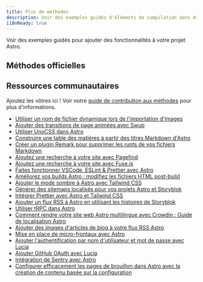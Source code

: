 ```yaml
---
title: Plus de méthodes
description: Voir des exemples guidés d'éléments de compilation dans Astro.
i18nReady: true
---
```



Voir des exemples guidés pour ajouter des fonctionnalités à votre projet Astro.

## Méthodes officielles

<RecipesNav />

## Ressources communautaires

Ajoutez les vôtres ici ! Voir notre [guide de contribution aux méthodes](https://github.com/withastro/docs/blob/main/contributor-guides/submitting-a-recipe.md) pour plus d'informations.

- [Utiliser un nom de fichier dynamique lors de l'importation d'images](https://vaihe.com/blog/astro/astro-dynamic-image-prop/)
- [Ajouter des transitions de page animées avec Swup](https://navillus.dev/blog/astro-plus-swup)
- [Utiliser UnoCSS dans Astro](https://www.elian.codes/blog/23-02-11-implementing-unocss-in-astro/)
- [Construire une table des matières à partir des titres Markdown d'Astro](https://kld.dev/building-table-of-contents/)
- [Créer un plugin Remark pour supprimer les runts de vos fichiers Markdown](https://eatmon.co/blog/remove-runts-markdown/)
- [Ajoutez une recherche à votre site avec Pagefind](https://blog.otterlord.dev/posts/astro-search/)
- [Ajoutez une recherche à votre site avec Fuse.js](https://www.youtube.com/watch?v=XnV_2MWqAhQ)
- [Faites fonctionner VSCode, ESLint & Prettier avec Astro](https://patheticgeek.dev/blog/astro-prettier-eslint-vscode)
- [Améliorez vos builds Astro : modifiez les fichiers HTML post-build](https://straffesites.com/en/blog/optimize-astro-html-post-build)
- [Ajouter le mode sombre à Astro avec Tailwind CSS](https://www.kevinzunigacuellar.com/blog/dark-mode-in-astro/)
- [Générer des sitemaps localisés pour vos projets Astro et Storyblok](https://straffesites.com/en/blog/localized-sitemap-astro-storyblok)
- [Intégrer Prettier avec Astro et Tailwind CSS](https://straffesites.com/en/blog/integrate-prettier-astro-tailwindcss)
- [Ajouter un flux RSS à Astro en utilisant les histoires de Storyblok](https://straffesites.com/en/blog/rss-feed-astro-storyblok)
- [Utiliser tRPC dans Astro](https://www.thomasledoux.be/blog/using-trpc-astro-islands-react)
- [Comment rendre votre site web Astro multilingue avec Crowdin : Guide de localisation Astro](https://crowdin.com/blog/2023/06/21/astro-localization-and-i18n)
- [Ajouter des images d'articles de blog à votre flux RSS Astro](https://webreaper.dev/posts/astro-rss-feed-blog-post-images/)
- [Mise en place de micro-frontaux avec Astro](https://medium.com/@sergio.a.soria/setting-up-micro-frontends-with-astro-and-ecma-script-modules-137340d2c520)
- [Ajouter l'authentification par nom d'utilisateur et mot de passe avec Lucia](https://lucia-auth.com/guidebook/sign-in-with-username-and-password/astro)
- [Ajouter GitHub OAuth avec Lucia](https://lucia-auth.com/guidebook/github-oauth/astro)
- [Intégration de Sentry avec Astro](https://akashrajpurohit.com/blog/seamless-error-tracking-integrating-sentry-with-astro/)
- [Configurer efficacement les pages de brouillon dans Astro avec la création de contenu basée sur la configuration](https://akashrajpurohit.com/blog/set-up-draft-pages-effectively-in-astro-with-configdriven-content-authoring/)
